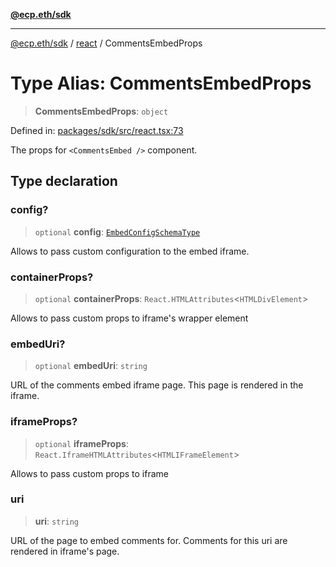 [**@ecp.eth/sdk**](/sdk-reference/index.mdx)

***

[@ecp.eth/sdk](/sdk-reference/index.mdx) / [react](/sdk-reference/react/index.mdx) / CommentsEmbedProps

# Type Alias: CommentsEmbedProps

> **CommentsEmbedProps**: `object`

Defined in: [packages/sdk/src/react.tsx:73](https://github.com/ecp-eth/comments-monorepo/blob/main/packages/sdk/src/react.tsx#L73)

The props for `<CommentsEmbed />` component.

## Type declaration

### config?

> `optional` **config**: [`EmbedConfigSchemaType`](/sdk-reference/react/type-aliases/EmbedConfigSchemaType.mdx)

Allows to pass custom configuration to the embed iframe.

### containerProps?

> `optional` **containerProps**: `React.HTMLAttributes`\<`HTMLDivElement`\>

Allows to pass custom props to iframe's wrapper element

### embedUri?

> `optional` **embedUri**: `string`

URL of the comments embed iframe page. This page is rendered in the iframe.

### iframeProps?

> `optional` **iframeProps**: `React.IframeHTMLAttributes`\<`HTMLIFrameElement`\>

Allows to pass custom props to iframe

### uri

> **uri**: `string`

URL of the page to embed comments for. Comments for this uri are rendered in iframe's page.
